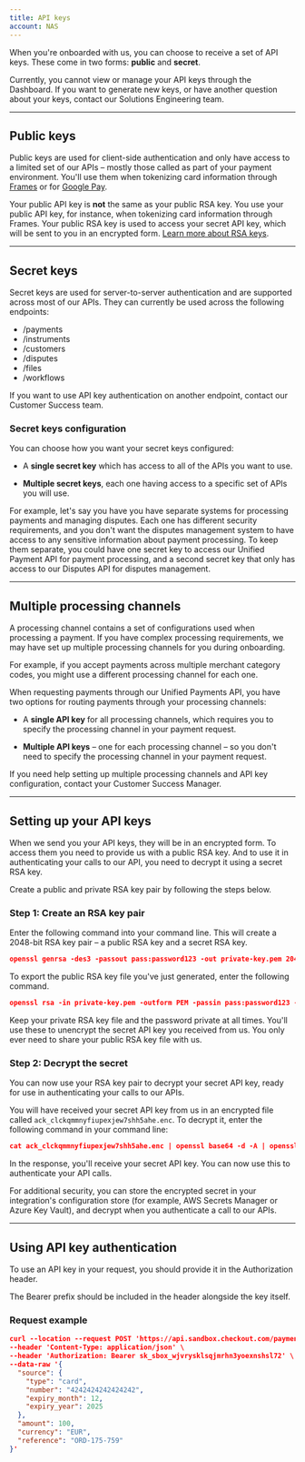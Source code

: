 ```yaml
---
title: API keys
account: NAS
---
```


When you're onboarded with us, you can choose to receive a set of API keys. These come in two forms: **public** and **secret**.

<TipBox variant="note">

Currently, you cannot view or manage your API keys through the Dashboard. If you want to generate new keys, or have another question about your keys, contact our Solutions Engineering team.

</TipBox>

---

## Public keys

Public keys are used for client-side authentication and only have access to a limited set of our APIs – mostly those called as part of your payment environment. You'll use them when tokenizing card information through [Frames](/integrate/frames) or for [Google Pay](/payments/payment-methods/google-pay).

<TipBox variant="info">

Your public API key is **not** the same as your public RSA key. You use your public API key, for instance, when tokenizing card information through Frames. Your public RSA key is used to access your secret API key, which will be sent to you in an encrypted form. [Learn more about RSA keys](/resources/api-authentication/api-keys#APIkeys-rsakeys).

</TipBox>

---

## Secret keys

Secret keys are used for server-to-server authentication and are supported across most of our APIs. They can currently be used across the following endpoints:

- /payments
- /instruments
- /customers
- /disputes
- /files
- /workflows

<TipBox variant="info">

If you want to use API key authentication on another endpoint, contact our Customer Success team.

</TipBox>

### Secret keys configuration

You can choose how you want your secret keys configured:

- A **single secret key** which has access to all of the APIs you want to use.

- **Multiple secret keys**, each one having access to a specific set of APIs you will use.

<TipBox variant="info" title="Multiple secret key use case">

For example, let's say you have you have separate systems for processing payments and managing disputes. Each one has different security requirements, and you don't want the disputes management system to have access to any sensitive information about payment processing. To keep them separate, you could have one secret key to access our Unified Payment API for payment processing, and a second secret key that only has access to our Disputes API for disputes management.

</TipBox>

---

## Multiple processing channels

A processing channel contains a set of configurations used when processing a payment. If you have complex processing requirements, we may have set up multiple processing channels for you during onboarding.

For example, if you accept payments across multiple merchant category codes, you might use a different processing channel for each one.

When requesting payments through our Unified Payments API, you have two options for routing payments through your processing channels:

- A **single API key** for all processing channels, which requires you to specify the processing channel in your payment request.

- **Multiple API keys** – one for each processing channel – so you don't need to specify the processing channel in your payment request.

<TipBox variant="info">

If you need help setting up multiple processing channels and API key configuration, contact your Customer Success Manager.

</TipBox>

---

## Setting up your API keys

When we send you your API keys, they will be in an encrypted form. To access them you need to provide us with a public RSA key. And to use it in authenticating your calls to our API, you need to decrypt it using a secret RSA key.

Create a public and private RSA key pair by following the steps below.

### Step 1: Create an RSA key pair

Enter the following command into your command line. This will create a 2048-bit RSA key pair – a public RSA key and a secret RSA key.

```json
openssl genrsa -des3 -passout pass:password123 -out private-key.pem 2048
```

To export the public RSA key file you've just generated, enter the following command.

```json
openssl rsa -in private-key.pem -outform PEM -passin pass:password123 -pubout -out public-key.pem
```

Keep your private RSA key file and the password private at all times. You'll use these to unencrypt the secret API key you received from us. You only ever need to share your public RSA key file with us.

### Step 2: Decrypt the secret

You can now use your RSA key pair to decrypt your secret API key, ready for use in authenticating your calls to our APIs.

You will have received your secret API key from us in an encrypted file called `ack_clckqmmnyfiupexjew7shh5ahe.enc`. To decrypt it, enter the following command in your command line:

```json
cat ack_clckqmmnyfiupexjew7shh5ahe.enc | openssl base64 -d -A | openssl rsautl -decrypt -inkey private-key.pem -passin pass:password123
```

In the response, you'll receive your secret API key. You can now use this to authenticate your API calls.

<TipBox variant="info">

For additional security, you can store the encrypted secret in your integration's configuration store (for example, AWS Secrets Manager or Azure Key Vault), and decrypt when you authenticate a call to our APIs.

</TipBox>

---

## Using API key authentication

To use an API key in your request, you should provide it in the Authorization header.

<TipBox variant="info">

The Bearer prefix should be included in the header alongside the key itself.

</TipBox>

### Request example

```json
curl --location --request POST 'https://api.sandbox.checkout.com/payments/' \
--header 'Content-Type: application/json' \
--header 'Authorization: Bearer sk_sbox_wjvrysklsqjmrhn3yoexnshsl72' \
--data-raw '{
  "source": {
    "type": "card",
    "number": "4242424242424242",
    "expiry_month": 12,
    "expiry_year": 2025
  },
  "amount": 100,
  "currency": "EUR",
  "reference": "ORD-175-759"
}'
```




